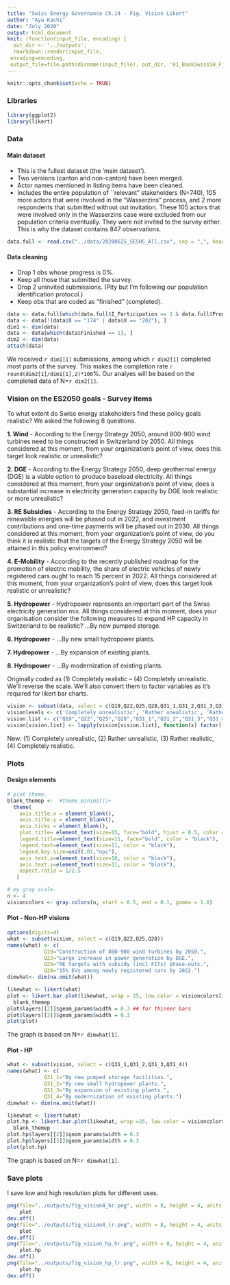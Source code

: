 ```yaml
---
title: "Swiss Energy Governance Ch.14 - Fig. Vision Likert"
author: "Aya Kachi"
date: "July 2020"
output: html_document
knit: (function(input_file, encoding) {
  out_dir <- '../outputs';
  rmarkdown::render(input_file,
 encoding=encoding,
 output_file=file.path(dirname(input_file), out_dir, '01_BookSwissSH_Fig_VisionOverview.html'))})
---
```


```r
knitr::opts_chunk$set(echo = TRUE)
```

### Libraries
```r
library(ggplot2)
library(likert)
```

### Data
#### Main dataset
- This is the fullest dataset (the 'main dataset'). 
- Two versions (canton and non-canton) have been merged. 
- Actor names mentioned in listing items have been cleaned.
- Includes the entire population of ``relevant" stakeholders (N=740), 105 more actors that were involved in the "Wasserzins" process, and 2 more respondents that submitted without out invitation. These 105 actors that were involved only in the Wasserzins case were excluded from our population criteria eventually. They were not invited to the survey either. This is why the dataset contains 847 observations.

```r
data.full <- read.csv("../data/20200625_SESHS_All.csv", sep = ",", header = T, encoding = "UTF-8")
```

#### Data cleaning
- Drop 1 obs whose progress is 0%.
- Keep all those that submitted the survey. 
- Drop 2 uninvited submissions. (Pity but I'm following our population identification protocol.)
- Keep obs that are coded as "finished" (completed).
```r
data <- data.full[which(data.full$I_Participation == 1 & data.full$Progress != 0), ]
data <- data[!(data$X == "174" | data$X == "202"), ]
dim1 <- dim(data)
data <- data[which(data$Finished == 1), ]
dim2 <- dim(data)
attach(data)
```
We received `r dim1[1]` submissions, among which `r dim2[1]` completed most parts of the survey. This makes the completion rate `r round(dim2[1]/dim1[1],2)*100`%. Our analyes will be based on the completed data of N=`r dim2[1]`.


### Vision on the ES2050 goals - Survey items
To what extent do Swiss energy stakeholders find these policy goals realistic? We asked the following 8 questions. 

**1. Wind**
- According to the Energy Strategy 2050, around 800-900 wind turbines need to be constructed in Switzerland by 2050. All things considered at this moment, from your organization's point of view, does this target look realistic or unrealistic?

**2. DGE**
- According to the Energy Strategy 2050, deep geothermal energy (DGE) is a viable option to produce baseload electricity. All things considered at this moment, from your organization's point of view, does a substantial increase in electricity generation capacity by DGE look realistic or more unrealistic?

**3. RE Subsidies**
- According to the Energy Strategy 2050, feed-in tariffs for renewable energies will be phased out in 2022, and investment contributions and one-time payments will be phased out in 2030. All things considered at this moment, from your organization's point of view, do you think it is realistic that the targets of the Energy Strategy 2050 will be attained in this policy environment?

**4. E-Mobility**
- According to the recently published roadmap for the promotion of electric mobility, the share of electric vehicles of newly registered cars ought to reach 15 percent in 2022. All things considered at this moment, from your organization's point of view, does this target look realistic or unrealistic?

**5. Hydropower**
- Hydropower represents an important part of the Swiss electricity generation mix. All things considered at this moment, does your organisation consider the following measures to expand HP capacity in Switzerland to be realistic? …By new pumped storage.

**6. Hydropower**
- …By new small hydropower plants.

**7. Hydropower**
- …By expansion of existing plants.

**8. Hydropower**
- …By modernization of existing plants.

Originally coded as (1) Completely realistic -- (4)  Completely unrealistic. We'll reverse the scale. We'll also convert them to factor variables as it's required for likert bar charts.
```r
vision <- subset(data, select = c(Q19,Q22,Q25,Q28,Q31_1,Q31_2,Q31_3,Q31_4))
visionlevels <- c('Completely unrealistic', 'Rather unealistic', 'Rather realistic', 'Completely realistic')
vision.list <- c("Q19","Q22","Q25","Q28","Q31_1","Q31_2","Q31_3","Q31_4")
vision[vision.list] <- lapply(vision[vision.list], function(x) factor((5-x), labels = visionlevels))
```
New: (1) Completely unrealistic,  (2)  Rather unrealistic,  (3)  Rather realistic,  (4)  Completely realistic.

### Plots
#### Design elements
```r
# plot theme.
blank_themep <-  #theme_minimal()+
  theme(
    axis.title.x = element_blank(),
    axis.title.y = element_blank(),
    axis.ticks = element_blank(),
    plot.title= element_text(size=15, face="bold", hjust = 0.5, color = "black"),
    legend.title=element_text(size=11, face="bold", color = "black"),
    legend.text=element_text(size=11, color = "black"),
    legend.key.size=unit(.01,"npc"),
    axis.text.x=element_text(size=10, color = "black"),
    axis.text.y=element_text(size=11, color = "black"),
    aspect.ratio = 1/2.5
   )
```

```r
# my gray scale.
n <- 4
visioncolors <- gray.colors(n, start = 0.5, end = 0.1, gamma = 1.8)
```


#### Plot - Non-HP visions
```r
options(digits=4)
what <- subset(vision, select = c(Q19,Q22,Q25,Q28))
names(what) <- c(
			Q19="Construction of 800-900 wind turbines by 2050.",
			Q22="Large increase in power generation by DGE.",
			Q25="RE targets with subsidy (incl FITs) phase-outs.",
			Q28="15% EVs among newly registered cars by 2022.")
dimwhat<- dim(na.omit(what))

likewhat <- likert(what)
plot <- likert.bar.plot(likewhat, wrap = 25, low.color = visioncolors[1], high.color = visioncolors[n], neutral.color = "grey90", legend = "", legend.position = "bottom") +
  blank_themep
plot$layers[[2]]$geom_params$width = 0.3 ## for thinner bars
plot$layers[[3]]$geom_params$width = 0.3
plot(plot)
```

The graph is based on N=`r dimwhat[1]`.

#### Plot - HP
```r
what <- subset(vision, select = c(Q31_1,Q31_2,Q31_3,Q31_4))
names(what) <- c(
			Q31_1="By new pumped storage facilities.",
			Q31_2="By new small hydropower plants.",
			Q31_3="By expansion of existing plants.",
			Q31_4="By modernization of existing plants.")
dimwhat <- dim(na.omit(what))

likewhat <- likert(what)
plot.hp <- likert.bar.plot(likewhat, wrap =25, low.color = visioncolors[1], high.color = visioncolors[n], neutral.color = "grey90", legend = "", legend.position = "bottom") +
  blank_themep
plot.hp$layers[[2]]$geom_params$width = 0.3
plot.hp$layers[[3]]$geom_params$width = 0.3
plot(plot.hp)
```

The graph is based on N=`r dimwhat[1]`.


### Save plots
I save low and high resolution plots for different uses.
```r
png(file="../outputs/fig_vision4_hr.png", width = 8, height = 4, units = "in", res = 300) ## hi
    plot
dev.off()
png(file="../outputs/fig_vision4_lr.png", width = 8, height = 4, units = "in", res = 70) ## low
    plot
dev.off()
png(file="../outputs/fig_vision_hp_hr.png", width = 8, height = 4, units = "in", res = 300)
    plot.hp
dev.off()
png(file="../outputs/fig_vision_hp_lr.png", width = 8, height = 4, units = "in", res = 70)
    plot.hp
dev.off()
```